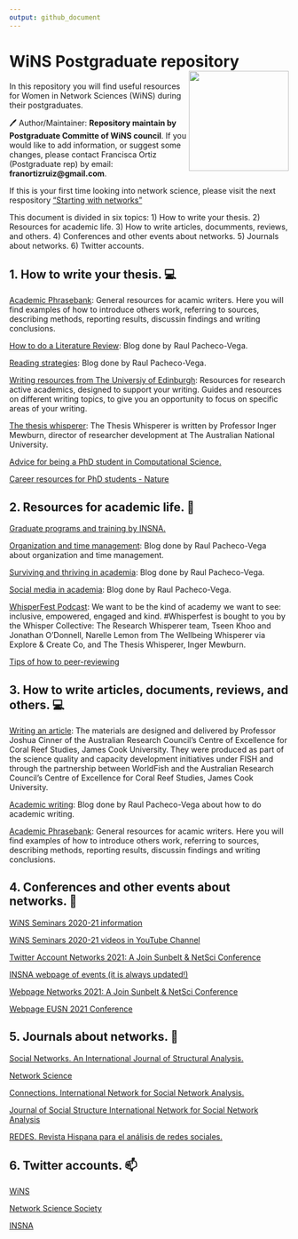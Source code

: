 ```yaml
---
output: github_document
---
```


<!-- README.md is generated from README.Rmd. Please edit that file -->

# WiNS Postgraduate repository <img src="imag/sticker.jpg" align="right" width="180px"/>

In this repository you will find useful resources for Women in Network Sciences (WiNS) during their postgraduates.  

🖊 Author/Maintainer: **Repository maintain by Postgraduate Committe of WiNS council**. If you would like to add information, or suggest some changes, please contact Francisca Ortiz (Postgraduate rep) by email: **franortizruiz@gmail.com**. 

If this is your first time looking into network science, please visit the next respository ["Starting with networks"](https://github.com/FranciscaOrtizRuiz/wins_startingwithnetworks)

This document is divided in six topics: 1) How to write your thesis. 2) Resources for academic life. 3) How to write articles, documments, reviews, and others. 4) Conferences and other events about networks. 5) Journals about networks. 6) Twitter accounts.

## 1. How to write your thesis. 💻

[Academic Phrasebank](https://www.phrasebank.manchester.ac.uk): General resources for acamic writers. Here you will find examples of how to introduce others work, referring to sources, describing methods, reporting results, discussin findings and writing conclusions. 

[How to do a Literature Review](http://www.raulpacheco.org/resources/literature-reviews/): Blog done by Raul Pacheco-Vega.

[Reading strategies](http://www.raulpacheco.org/resources/reading-strategies/): Blog done by Raul Pacheco-Vega.

[Writing resources from The Universiy of Edinburgh](https://www.ed.ac.uk/institute-academic-development/research-roles/research-only-staff/writing/writing-resources): Resources for research active academics, designed to support your writing. Guides and resources on different writing topics, to give you an opportunity to focus on specific areas of your writing.

[The thesis whisperer](https://thesiswhisperer.com): The Thesis Whisperer is written by Professor Inger Mewburn, director of researcher development at The Australian National University.

[Advice for being a PhD student in Computational Science.](https://www.cs.jhu.edu/~mdredze/publications/HowtoBeaSuccessfulPhDStudent.1_1.pdf)

[Career resources for PhD students - Nature](https://www.nature.com/collections/dhbegcaieb/)

## 2. Resources for academic life. 🌻

[Graduate programs and training by INSNA.](https://www.insna.org/graduate-programs)

[Organization and time management](http://www.raulpacheco.org/resources/organization-and-time-management/): Blog done by Raul Pacheco-Vega about organization and time management.

[Surviving and thriving in academia](http://www.raulpacheco.org/resources/surviving-and-thriving-in-academia/): Blog done by Raul Pacheco-Vega.

[Social media in academia](http://www.raulpacheco.org/resources/social-media-in-academia/): Blog done by Raul Pacheco-Vega.

[WhisperFest Podcast](https://www.buzzsprout.com/1510516): We want to be the kind of academy we want to see: inclusive, empowered, engaged and kind. #Whisperfest is bought to you by the Whisper Collective: The Research Whisperer team, Tseen Khoo and Jonathan O’Donnell, Narelle Lemon from The Wellbeing Whisperer via Explore & Create Co, and The Thesis Whisperer, Inger Mewburn.

[Tips of how to peer-reviewing](https://www.two-cells.com/post/quick-and-essential-tips-to-peer-reviewing)

## 3. How to write articles, documents, reviews, and others. 💻

[Writing an article](https://fish.cgiar.org/getting-published-peer-review-professor-joshua-cinner): The materials are designed and delivered by Professor Joshua Cinner of the Australian Research Council’s Centre of Excellence for Coral Reef Studies, James Cook University. They were produced as part of the science quality and capacity development initiatives under FISH and through the partnership between WorldFish and the Australian Research Council’s Centre of Excellence for Coral Reef Studies, James Cook University. 

[Academic writing](http://www.raulpacheco.org/resources/academic-writing-acwri/): Blog done by Raul Pacheco-Vega about how to do academic writing.

[Academic Phrasebank](https://www.phrasebank.manchester.ac.uk): General resources for acamic writers. Here you will find examples of how to introduce others work, referring to sources, describing methods, reporting results, discussin findings and writing conclusions. 

## 4. Conferences and other events about networks. 🔭 

[WiNS Seminars 2020-21 information](https://aliceschwarze.gitlab.io/winsseminar.html)

[WiNS Seminars 2020-21 videos in YouTube Channel](https://www.youtube.com/channel/UCJppCyVIY5_XsNOSl7mftRQ?view_as=subscriber)

[Twitter Account Networks 2021: A Join Sunbelt & NetSci Conference](https://twitter.com/Networks2021)

[INSNA webpage of events (it is always updated!)](https://www.insna.org/events/)

[Webpage Networks 2021: A Join Sunbelt & NetSci Conference](https://networks2021.net)

[Webpage EUSN 2021 Conference](http://www.eusn2021.unina.it)

## 5. Journals about networks. 💬

[Social Networks. An International Journal of Structural Analysis.](https://www.journals.elsevier.com/social-networks)

[Network Science](https://www.cambridge.org/core/journals/network-science)

[Connections. International Network for Social Network Analysis.](https://www.exeley.com/journal/connections)

[Journal of Social Structure International Network for Social Network Analysis](https://www.exeley.com/journal/journal_of_social_structure)

[REDES. Revista Hispana para el análisis de redes sociales.](https://revistes.uab.cat/redes/index)

## 6. Twitter accounts. 📫 

[WiNS](https://twitter.com/WiNS_Society)

[Network Science Society](https://twitter.com/netscisociety)

[INSNA](https://twitter.com/SocNetAnalysts)


